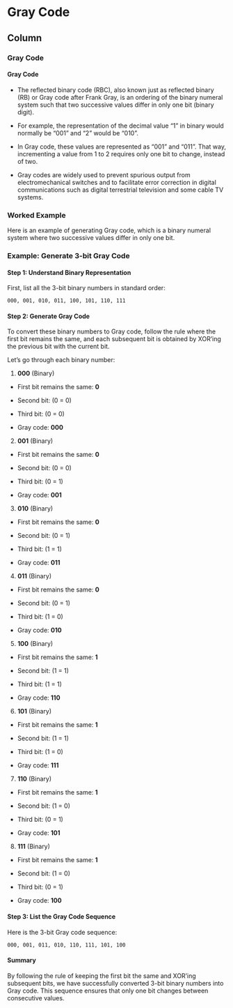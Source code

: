 Gray Code {data-navmenu="Binary Numbers"}
==================================

Column{.tabset}
-------------------------------------------------

### Gray Code

#### Gray Code


* The reflected binary code (RBC), also known just as reflected binary (RB) or Gray code after Frank Gray, is an ordering of the binary numeral system such that two successive values differ in only one bit (binary digit).

* For example, the representation of the decimal value "1" in binary would normally be "001" and "2" would be "010". 

* In Gray code, these values are represented as "001" and "011". That way, incrementing a value from 1 to 2 requires only one bit to change, instead of two.

* Gray codes are widely used to prevent spurious output from electromechanical switches and to facilitate error correction in digital communications such as digital terrestrial television and some cable TV systems. 

### Worked Example

Here is an example of generating Gray code, which is a binary numeral system where two successive values differ in only one bit.

<h3> Example: Generate 3-bit Gray Code</h3>

#### Step 1: Understand Binary Representation
First, list all the 3-bit binary numbers in standard order:
```
000, 001, 010, 011, 100, 101, 110, 111
```

#### Step 2: Generate Gray Code
To convert these binary numbers to Gray code, follow the rule where the first bit remains the same, and each subsequent bit is obtained by XOR'ing the previous bit with the current bit.

Let's go through each binary number:

1. **000** (Binary)
   
- First bit remains the same: **0**
   
- Second bit: \(0 \oplus 0 = 0\)
   
- Third bit: \(0 \oplus 0 = 0\)
   
- Gray code: **000**

2. **001** (Binary)
   
- First bit remains the same: **0**
   
- Second bit: \(0 \oplus 0 = 0\)
   
- Third bit: \(0 \oplus 1 = 1\)
   
- Gray code: **001**

3. **010** (Binary)
   
- First bit remains the same: **0**
   
- Second bit: \(0 \oplus 1 = 1\)
   
- Third bit: \(1 \oplus 0 = 1\)
   
- Gray code: **011**

4. **011** (Binary)
   
- First bit remains the same: **0**
   
- Second bit: \(0 \oplus 1 = 1\)
   
- Third bit: \(1 \oplus 1 = 0\)
   
- Gray code: **010**

5. **100** (Binary)
   
- First bit remains the same: **1**
   
- Second bit: \(1 \oplus 0 = 1\)
   
- Third bit: \(1 \oplus 0 = 1\)
   
- Gray code: **110**

6. **101** (Binary)
   
- First bit remains the same: **1**
   
- Second bit: \(1 \oplus 0 = 1\)
   
- Third bit: \(1 \oplus 1 = 0\)
   
- Gray code: **111**

7. **110** (Binary)
   
- First bit remains the same: **1**
   
- Second bit: \(1 \oplus 1 = 0\)
   
- Third bit: \(0 \oplus 1 = 1\)
   
- Gray code: **101**

8. **111** (Binary)
   
- First bit remains the same: **1**
   
- Second bit: \(1 \oplus 1 = 0\)
   
- Third bit: \(0 \oplus 1 = 1\)
   
- Gray code: **100**

#### Step 3: List the Gray Code Sequence
Here is the 3-bit Gray code sequence:
```
000, 001, 011, 010, 110, 111, 101, 100
```

#### Summary
By following the rule of keeping the first bit the same and XOR'ing subsequent bits, we have successfully converted 3-bit binary numbers into Gray code. This sequence ensures that only one bit changes between consecutive values.
